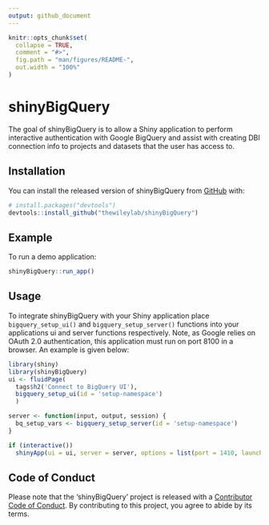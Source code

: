 ```yaml
---
output: github_document
---
```


<!-- README.md is generated from README.Rmd. Please edit that file -->

```r
knitr::opts_chunk$set(
  collapse = TRUE,
  comment = "#>",
  fig.path = "man/figures/README-",
  out.width = "100%"
)
```

# shinyBigQuery

<!-- badges: start -->
<!-- badges: end -->

The goal of shinyBigQuery is to allow a Shiny application to perform interactive authentication with Google BigQuery and assist with creating DBI connection info to projects and datasets that the user has access to.

## Installation

You can install the released version of shinyBigQuery from [GitHub](https://github.com/) with:

``` r
# install.packages("devtools")
devtools::install_github("thewileylab/shinyBigQuery")
```

## Example

To run a demo application:

```r
shinyBigQuery::run_app()
```

## Usage

To integrate shinyBigQuery with your Shiny application place `bigquery_setup_ui()` and `bigquery_setup_server()` functions into your applications ui and server functions respectively. Note, as Google relies on OAuth 2.0 authentication, this application must run on port 8100 in a browser. An example is given below:

```r
library(shiny)
library(shinyBigQuery)
ui <- fluidPage(
  tags$h2('Connect to BigQuery UI'),
  bigquery_setup_ui(id = 'setup-namespace')
  )

server <- function(input, output, session) {
  bq_setup_vars <- bigquery_setup_server(id = 'setup-namespace')
}

if (interactive())
  shinyApp(ui = ui, server = server, options = list(port = 1410, launch.browser = T))
```

## Code of Conduct

Please note that the 'shinyBigQuery' project is released with a [Contributor Code of Conduct](https://contributor-covenant.org/version/2/0/CODE_OF_CONDUCT.html). By contributing to this project, you agree to abide by its terms.
